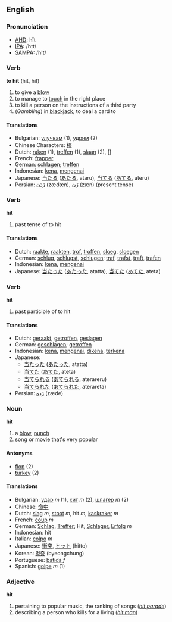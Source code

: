 ==English==

===Pronunciation===

*[[w:AHD|AHD]]: hĭt
*[[w:IPA|IPA]]: /hɪt/
*[[w:SAMPA|SAMPA]]: /hIt/

===Verb===
'''to hit''' (hit, hit)

# to give a [[blow]]
# to manage to [[touch]] in the right place
# to kill a person on the instructions of a third party
# (''Gambling'') in [[blackjack]], to deal a card to

====Translations====
*Bulgarian: [[улучвам]] (1), [[удрям]] (2)
*Chinese Characters: [[棒]]
*Dutch: [[raken]] (1), [[treffen]] (1), [[slaan]] (2), [[
*French: [[frapper]]
*German: [[schlagen]]; [[treffen]]
*Indonesian: [[kena]], [[kena|mengenai]]
*Japanese: [[当たる]] ([[あたる]], ataru), [[当てる]] ([[あてる]], ateru)
*Persian: [[زَدَن]] (zædæn), [[زَن]] (zæn) (present tense)

===Verb===
'''hit'''

# past tense of to hit

====Translations====
*Dutch: [[raakte]], [[raakten]], [[trof]], [[troffen]], [[sloeg]], [[sloegen]]
*German: [[schlug]], [[schlug|schlugst]], [[schlug|schlugen]]; [[traf]], [[traf|trafst]], [[traf|traft]], [[traf|trafen]]
*Indonesian: [[kena]], [[kena|mengenai]]
*Japanese: [[当たった]] ([[あたった]], atatta), [[当てた]] ([[あてた]], ateta)

===Verb===
'''hit'''

# past participle of to hit

====Translations====
*Dutch: [[geraakt]], [[getroffen]], [[geslagen]]
*German: [[geschlagen]]; [[traf|getroffen]]
*Indonesian: [[kena]], [[kena|mengenai]], [[kena|dikena]], [[kena|terkena]]
*Japanese: 
** [[当たった]] ([[あたった]], atatta)
** [[当てた]] ([[あてた]], ateta)
** [[当てられる]] ([[あてられる]], aterareru)
** [[当てられた]] ([[あてられた]], aterareta)
*Persian: [[زَدِه]] (zæde)

===Noun===

'''hit'''

# a [[blow]], [[punch]]
# [[song]] or [[movie]] that's very popular

====Antonyms====
*[[flop]] (2)
*[[turkey]] (2)

====Translations====
*Bulgarian: [[удар]] ''m'' (1), [[хит]] ''m'' (2), [[шлагер]] ''m'' (2)
*Chinese: [[命中]]
*Dutch: [[slag]] ''m'', [[stoot]] ''m'', hit ''m'', [[kaskraker]] ''m''
*French: [[coup]] ''m''
*German: [[Schlag]], [[Treffer]]; Hit, [[Schlager]], [[Erfolg]] ''m''
*Indonesian: hit
*Italian: [[colpo]] ''m''
*Japanese: [[衝突]], [[ヒット]] (hitto)
*Korean: [[명중]] (byeongchung)
*Portuguese: [[batida]] ''f''
*Spanish: [[golpe]] ''m'' (1)

===Adjective===

'''hit'''

# pertaining to popular music, the ranking of songs (''[[hit parade]]'')
# describing a person who kills for a living (''[[hit man]]'')